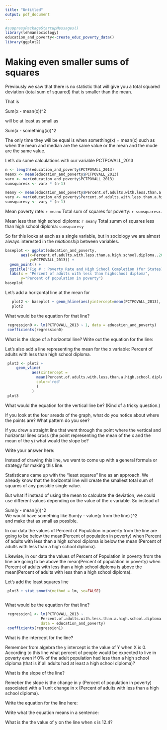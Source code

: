 ```yaml
---
title: "Untitled"
output: pdf_document
---
```

```r
#suppressPackageStartupMessages()
library(lehmansociology)
education_and_poverty<-create_educ_poverty_data()
library(ggplot2)

```

# Making even smaller sums of squares

Previously we saw that there is no statistic that will give you a total squared deviation (total sum of squared) that is smaller than the mean.

That is  

 Sum(x - mean(x))^2   

will be at least as small as   

 Sum(x - something(x))^2

The only time they will be equal is when something(x) = mean(x) such as when the mean and median are the same value or the mean and the mode are the same value.

Let's do some calculations with our variable PCTPOVALL_2013 

```r

n <- length(education_and_poverty$PCTPOVALL_2013) 
meanx <- mean(education_and_poverty$PCTPOVALL_2013)
varx <- var(education_and_poverty$PCTPOVALL_2013)
sumsquaresx <- varx * (n-1)

meany <- mean(education_and_poverty$Percent.of.adults.with.less.than.a.high.school.diploma..2009.2013)
vary <- var(education_and_poverty$Percent.of.adults.with.less.than.a.high.school.diploma..2009.2013)
sumsquaresy <- vary * (n-1)


```
Mean poverty rate: `r meanx`
Total sum of squares for poverty: `r sumsquaresx`.

Mean less than high school diploma: `r meany`
Total summ of squares less than high school diploma: `sumsquaresy`

So far this looks at each as a single variable, but in sociology we are almost always interested in the *relationship* between variables.


```r



baseplot <- ggplot(education_and_poverty,
       aes(x=Percent.of.adults.with.less.than.a.high.school.diploma..2009.2013,
           y=PCTPOVALL_2013)) +
  geom_point() +
  ggtitle("Fig # : Poverty Rate and High School Completion (for States)") +
  labs(x = "Percent of adults with less than highschool diploma",  
       y="Percent of population in poverty") 
baseplot
```

Let's add a horizontal line at the mean for 
```r
   plot2 <- baseplot + geom_hline(aes(yintercept=mean(PCTPOVALL_2013), color = "blue")) 
   plot2
```

What would be the equation for that line? 
```r
 regression0 <- lm(PCTPOVALL_2013 ~ 1, data = education_and_poverty)
 coefficients(regression0)

```
What is the slope of a horizontal line?
Write out the equation for the line:

Let's also add a line representing the mean for the x variable:
Percent of adults with less than high school diploma.

```r
 plot3 <- plot2 +
     geom_vline(
            aes(xintercept =
              mean(Percent.of.adults.with.less.than.a.high.school.diploma..2009.2013),
              color='red'
              )
            ) 
 plot3
```

What would the equation for the vertical line be? (Kind of a tricky question.)


If you look at the four areads of the graph, what do you notice about where the points are? 
What pattern do you see?


If you drew a straight line that went through the point where the vertical and 
horizontal lines cross (the point representing the mean of the x and the mean of the y)
what would the slope be?

Write your answer here:


Instead of drawing this line, we want to come up with a general formula or strategy 
for making this line.  

Statisticans  came up with the "least squares" line as an approach.
We already know that the horizontal line will create the smallest 
total sum of squares of any possible single value.

But what if instead of using the mean to calculate the deviation, we could 
use different values depending on the value of the x variable. 
So instead of 

 Sum(y - mean(y))^2    
We would have something like 
  Sum(y - value(y from the line) )^2   
and make that as small as possible.

In our data the values of Percent of Population in poverty from the line are going to be
below the mean(Percent of population in poverty) when Percent of adults with less than a
high school diploma is below the mean (Percent of adults with less than a high school
diploma). 

Likewise, in our data the values of Percent of Population in poverty from the line are
going to be above  the mean(Percent of population in poverty) when Percent of adults with
less than a high school diploma is above the
mean(Percent of adults with less than a high school diploma).

Let's add the least squares line
```r

 plot3 + stat_smooth(method = lm, se=FALSE)
 
```
What would be the equation for that line? 

```r
 regression1 <- lm(PCTPOVALL_2013 ~
                Percent.of.adults.with.less.than.a.high.school.diploma..2009.2013, 
                data = education_and_poverty)
 coefficients(regression1)

```
 What is the intercept for the line?   
 
 Remember from algebra the y intercept is the value of Y when X is 0. 
 According to this line what percent of people would be expected to live in poverty 
 even if 0% of the adult population had less than a high school diploma 
 (that is if all adults had at least a high school diploma)?


What is the slope of the line? 


Remeber the slope is the change in y (Percent of population in poverty)  associated with
a 1 unit change in x (Percent of adults with less than a high school diploma).


 Write the equation for the line here:
 
 
 Write what the equation means in a sentence:
 
 
 
 What is the the value of y on the line when x is 12.4?
 
 

